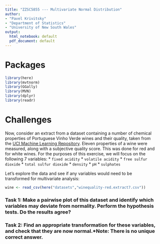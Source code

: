 ```yaml
---
title: "ZZSC5855 --- Multivariate Normal Distribution"
author:
- "Pavel Krivitsky"
- "Department of Statistics"
- "University of New South Wales"
output:
  html_notebook: default
  pdf_document: default
---
```



# Packages

```r
library(here)
library(mvtnorm)
library(GGally)
library(MVN)
library(dplyr)
library(readr)
```



# Challenges

Now, consider an extract from a dataset containing a number of chemical properties of Portuguese Vinho Verde wines and their quality, taken from the [UCI Machine Learning Repository](https://archive.ics.uci.edu/ml/datasets/Wine+Quality). Eleven properties of a wine were measured, along with a subjective quality score. This was done for red and for white wines. For the purposes of this exercise, we will focus on the following 7 variables:
* `fixed acidity`
* `volatile acidity`
* `free sulfur dioxide`
* `total sulfur dioxide`
* `density`
* `pH`
* `sulphates`

Let's explore the data and see if any variables would need to be transformed for multivariate analysis:
```r
wine <- read_csv(here("datasets","winequality-red.extract7.csv"))
```

### Task 1: Make a pairwise plot of this dataset and identify which variables may deviate from normality. Perform the hypothesis tests. Do the results agree?


### Task 2: Find an appropriate transformation for these variables, and check that they are now normal.*Note: There is no unique correct answer.


